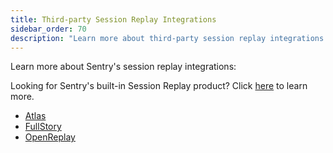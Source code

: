 ```yaml
---
title: Third-party Session Replay Integrations
sidebar_order: 70
description: "Learn more about third-party session replay integrations."
---
```


Learn more about Sentry's session replay integrations:

<Note>
  
Looking for Sentry's built-in Session Replay product? Click <a class href="/product/session-replay/">here</a> to learn more.
  
</Note>

- [Atlas](/product/integrations/session-replay/atlas/)
- [FullStory](/product/integrations/session-replay/fullstory/)
- [OpenReplay](/product/integrations/session-replay/openreplay/)
